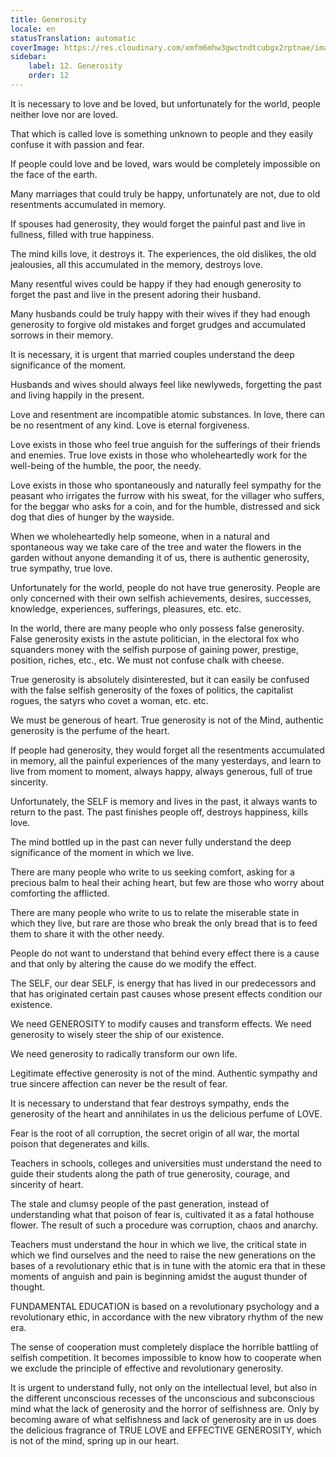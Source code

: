 ```yaml
---
title: Generosity
locale: en
statusTranslation: automatic
coverImage: https://res.cloudinary.com/xmfm6mhw3gwctndtcubgx2rptnae/image/upload/v1740337243/small_cover_educacion_fundamental_a051170f1c.webp
sidebar:
    label: 12. Generosity
    order: 12
---
```

It is necessary to love and be loved, but unfortunately for the world, people neither love nor are loved.

That which is called love is something unknown to people and they easily confuse it with passion and fear.

If people could love and be loved, wars would be completely impossible on the face of the earth.

Many marriages that could truly be happy, unfortunately are not, due to old resentments accumulated in memory.

If spouses had generosity, they would forget the painful past and live in fullness, filled with true happiness.

The mind kills love, it destroys it. The experiences, the old dislikes, the old jealousies, all this accumulated in the memory, destroys love.

Many resentful wives could be happy if they had enough generosity to forget the past and live in the present adoring their husband.

Many husbands could be truly happy with their wives if they had enough generosity to forgive old mistakes and forget grudges and accumulated sorrows in their memory.

It is necessary, it is urgent that married couples understand the deep significance of the moment.

Husbands and wives should always feel like newlyweds, forgetting the past and living happily in the present.

Love and resentment are incompatible atomic substances. In love, there can be no resentment of any kind. Love is eternal forgiveness.

Love exists in those who feel true anguish for the sufferings of their friends and enemies. True love exists in those who wholeheartedly work for the well-being of the humble, the poor, the needy.

Love exists in those who spontaneously and naturally feel sympathy for the peasant who irrigates the furrow with his sweat, for the villager who suffers, for the beggar who asks for a coin, and for the humble, distressed and sick dog that dies of hunger by the wayside.

When we wholeheartedly help someone, when in a natural and spontaneous way we take care of the tree and water the flowers in the garden without anyone demanding it of us, there is authentic generosity, true sympathy, true love.

Unfortunately for the world, people do not have true generosity. People are only concerned with their own selfish achievements, desires, successes, knowledge, experiences, sufferings, pleasures, etc. etc.

In the world, there are many people who only possess false generosity. False generosity exists in the astute politician, in the electoral fox who squanders money with the selfish purpose of gaining power, prestige, position, riches, etc., etc. We must not confuse chalk with cheese.

True generosity is absolutely disinterested, but it can easily be confused with the false selfish generosity of the foxes of politics, the capitalist rogues, the satyrs who covet a woman, etc. etc.

We must be generous of heart. True generosity is not of the Mind, authentic generosity is the perfume of the heart.

If people had generosity, they would forget all the resentments accumulated in memory, all the painful experiences of the many yesterdays, and learn to live from moment to moment, always happy, always generous, full of true sincerity.

Unfortunately, the SELF is memory and lives in the past, it always wants to return to the past. The past finishes people off, destroys happiness, kills love.

The mind bottled up in the past can never fully understand the deep significance of the moment in which we live.

There are many people who write to us seeking comfort, asking for a precious balm to heal their aching heart, but few are those who worry about comforting the afflicted.

There are many people who write to us to relate the miserable state in which they live, but rare are those who break the only bread that is to feed them to share it with the other needy.

People do not want to understand that behind every effect there is a cause and that only by altering the cause do we modify the effect.

The SELF, our dear SELF, is energy that has lived in our predecessors and that has originated certain past causes whose present effects condition our existence.

We need GENEROSITY to modify causes and transform effects. We need generosity to wisely steer the ship of our existence.

We need generosity to radically transform our own life.

Legitimate effective generosity is not of the mind. Authentic sympathy and true sincere affection can never be the result of fear.

It is necessary to understand that fear destroys sympathy, ends the generosity of the heart and annihilates in us the delicious perfume of LOVE.

Fear is the root of all corruption, the secret origin of all war, the mortal poison that degenerates and kills.

Teachers in schools, colleges and universities must understand the need to guide their students along the path of true generosity, courage, and sincerity of heart.

The stale and clumsy people of the past generation, instead of understanding what that poison of fear is, cultivated it as a fatal hothouse flower. The result of such a procedure was corruption, chaos and anarchy.

Teachers must understand the hour in which we live, the critical state in which we find ourselves and the need to raise the new generations on the bases of a revolutionary ethic that is in tune with the atomic era that in these moments of anguish and pain is beginning amidst the august thunder of thought.

FUNDAMENTAL EDUCATION is based on a revolutionary psychology and a revolutionary ethic, in accordance with the new vibratory rhythm of the new era.

The sense of cooperation must completely displace the horrible battling of selfish competition. It becomes impossible to know how to cooperate when we exclude the principle of effective and revolutionary generosity.

It is urgent to understand fully, not only on the intellectual level, but also in the different unconscious recesses of the unconscious and subconscious mind what the lack of generosity and the horror of selfishness are. Only by becoming aware of what selfishness and lack of generosity are in us does the delicious fragrance of TRUE LOVE and EFFECTIVE GENEROSITY, which is not of the mind, spring up in our heart.

